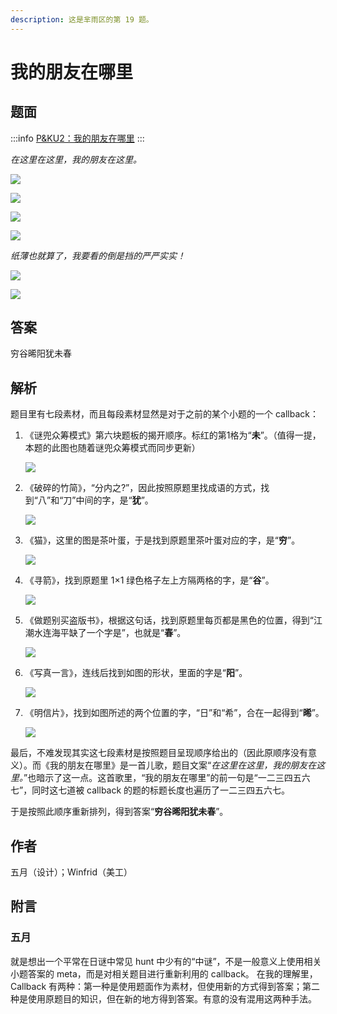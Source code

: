 ```yaml
---
description: 这是芈雨区的第 19 题。
---
```


# 我的朋友在哪里

## 题面

:::info
[P&KU2：我的朋友在哪里](https://pnku2.pkupuzzle.art/#/game/miyu/prob_18)
:::

_在这里在这里，我的朋友在这里。_

![](./19-wo-de-peng-you-zai-na-li.assets/image_1.webp)

![](./19-wo-de-peng-you-zai-na-li.assets/image_2.webp)

![](./19-wo-de-peng-you-zai-na-li.assets/image_10.webp)

![](./19-wo-de-peng-you-zai-na-li.assets/image_11.webp)

_纸薄也就算了，我要看的倒是挡的严严实实！_

![](./19-wo-de-peng-you-zai-na-li.assets/image_12.webp)

![](./19-wo-de-peng-you-zai-na-li.assets/image_13.webp)

## 答案

穷谷晞阳犹未春

## 解析

题目里有七段素材，而且每段素材显然是对于之前的某个小题的一个 callback：

1.  《谜兜众筹模式》第六块题板的揭开顺序。标红的第1格为“**未**”。（值得一提，本题的此图也随着谜兜众筹模式而同步更新）

    ![](./19-wo-de-peng-you-zai-na-li.assets/image_3.webp)

2.  《破碎的竹简》，“分内之?”，因此按照原题里找成语的方式，找到“八”和“刀”中间的字，是“**犹**”。

    ![](./19-wo-de-peng-you-zai-na-li.assets/image_4.webp)

3.  《猫》，这里的图是茶叶蛋，于是找到原题里茶叶蛋对应的字，是“**穷**”。

    ![](./19-wo-de-peng-you-zai-na-li.assets/image_5.webp)

4.  《寻箭》，找到原题里 1×1 绿色格子左上方隔两格的字，是“**谷**”。

    ![](./19-wo-de-peng-you-zai-na-li.assets/image_6.webp)

5.  《做题别买盗版书》，根据这句话，找到原题里每页都是黑色的位置，得到“江潮水连海平缺了一个字是”，也就是“**春**”。

    ![](./19-wo-de-peng-you-zai-na-li.assets/image_7.webp)

6.  《写真一言》，连线后找到如图的形状，里面的字是“**阳**”。

    ![](./19-wo-de-peng-you-zai-na-li.assets/image_8.webp)

7.  《明信片》，找到如图所述的两个位置的字，“日”和“希”，合在一起得到“**晞**”。

    ![](./19-wo-de-peng-you-zai-na-li.assets/image_9.webp)

最后，不难发现其实这七段素材是按照题目呈现顺序给出的（因此原顺序没有意义）。而《我的朋友在哪里》是一首儿歌，题目文案“_在这里在这里，我的朋友在这里。_”也暗示了这一点。这首歌里，“我的朋友在哪里”的前一句是“一二三四五六七”，同时这七道被 callback 的题的标题长度也遍历了一二三四五六七。

于是按照此顺序重新排列，得到答案“**穷谷晞阳犹未春**”。

## 作者

五月（设计）；Winfrid（美工）

## 附言

### 五月

就是想出一个平常在日谜中常见 hunt 中少有的“中谜”，不是一般意义上使用相关小题答案的 meta，而是对相关题目进行重新利用的 callback。 在我的理解里，Callback 有两种：第一种是使用题面作为素材，但使用新的方式得到答案；第二种是使用原题目的知识，但在新的地方得到答案。有意的没有混用这两种手法。
